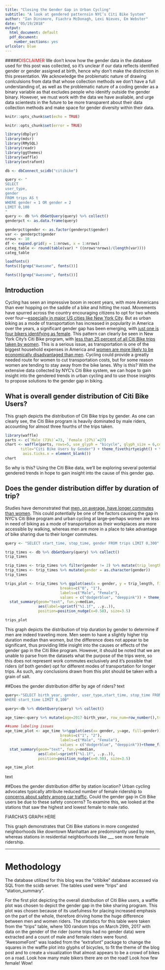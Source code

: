 ```yaml
---
title: "Closing the Gender Gap in Urban Cycling"
subtitle: "A look at gendered patternsin NYC’s Citi Bike System"
author: "Ian Dinsmore, Fiachra McDonagh, Lexi Nieves, Em Webster"
date: "05/19/2018"
output:
  html_document: default
  pdf_document:
    number_sections: yes
urlcolor: blue
---
```

#####<span style="color:red">DISCLAIMER</span>
We don’t know how the gender data in the database used for this post was collected, so it’s unclear if our data reflects identified gender or gender assigned at birth, hence why don’t make the distinction in this presentation. We acknowledge the problematic nature of drawing conlculsions from data that whose collection methods we don't have a full understanding of, as well as the problematic nature of a coding gender as a binary variable as that excludes people who idenitfy outside the gender binary. However, we must work with the data we have avaliable, and urge data scientests in the future to be more transparent about their data collection methods and make space for gender diversity within their data.

```r
knitr::opts_chunk$set(echo = TRUE)
```

```r
knitr::opts_chunk$set(error = TRUE)
```

```r
library(dbplyr)
library(mdsr)
library(RMySQL)
library(readr)
library(ggthemes)
library(waffle)
library(extrafont)
```

```r
db <- dbConnect_scidb("citibike")
```

```r
query <- "
SELECT 
user_type,
gender
FROM trips AS t
WHERE gender = 1 OR gender = 2
LIMIT 0,100
"
query <- db %>% dbGetQuery(query) %>% collect()
genderpct <- as.data.frame(query)
```

```r
genderpct$gender <- as.factor(genderpct$gender)
var <- genderpct$gender
nrows <- 10
df <- expand.grid(y = 1:nrows, x = 1:nrows)
categ_table <- round(table(var) * ((nrows*nrows)/(length(var))))
categ_table
```

```r
loadfonts()
fonts()[grep("Awesome", fonts())]
```

```r
fonts()[grep("Awesome", fonts())]
```

## Introduction
Cycling has seen an impressive boom in recent years, with more Americans than ever hopping on the saddle of a bike and hitting the road. Movements have spurred across the country encouraging citizens to opt for two wheels over four—[especially in major US cities like New York City](https://medium.com/reclaim-magazine). But as urban biking as a mode of transportation has increased in popularity in America over the years, a significant gender gap has been emerging, with [just one is four bikers identifying as female](https://nhts.ornl.gov/2009/pub/stt.pdf). This pattern can clearly be seen in New York City’s Citi Bike program, with [less than 25 percent of all Citi Bike trips taken by women](https://wagner.nyu.edu/impact/research/publications/citi-bike-first-two-years). This is a serious issue, as transportation is one of the biggest household expenses in America and [women are more likely to be economically disadvantaged than men](https://www.americanprogress.org/issues/women/reports/2008/10/08/5103/the-straight-facts-on-women-in-poverty/). Cycling could provide a greatly needed route for women to cut transportation costs, but for some reason women are tending to stay away from the bike lanes. Why is this? With the extensive data collected by NYC’s Citi Bike system, we can hope to gain insight into the gendered trends in urban cycling and to use those insights to propose solutions to the gender gap in biking.

  
## What is overall gender distribution of Citi Bike Users?
  This graph depicts the distribution of Citi Bike trips by gender. As one can clearly see, the Citi Bike program is heavily dominated by male riders, accounting for almost three fourths of the trips taken.

```r
library(waffle)
parts <- c(`Male (73%)`=73, `Female (27%)`=27)
chart <- waffle(parts, rows=5, use_glyph = "bicycle", glyph_size = 6,colors = c("dodgerblue", "deeppink"),
       title="Citi Bike Users by Gender") + theme_fivethirtyeight() + theme(panel.grid.major = element_blank(), panel.grid.minor = element_blank(),axis.text = element_blank(),
        axis.ticks.x = element_blank())
chart
```

  So why is this? Using the Citi Bike data, we’ll be exploring several potential gendered trends in hope to gain insight into the cause of this gender gap.

## Does the gender distribution differ by duration of trip?
  Studies have demonstrated that [men, on average, have longer commutes than women](https://www.sciencedirect.com/science/article/pii/S0739885911000655). This could potentially be one of the factors causing the gap in NYC’s Citi Bike program and urban cycling at large--perhaps women are less in need of biking as a mode of transportation as their workplaces are more accessible by walking, whereas men are more in a place to take advantage of bike sharing due to their longer commutes.

```r
query <- "SELECT start_time, stop_time, gender FROM trips LIMIT 0,300"

trip_times <- db %>% dbGetQuery(query) %>% collect()
trip_times
```

```r
trip_times <- trip_times %>% filter(gender != 2) %>% mutate(trip_length = difftime(stop_time, start_time, units = "mins"), row_num = row_number()) 
trip_times <- trip_times %>% mutate(gender = as.character(gender))
trip_times
```

```r
trips_plot <- trip_times %>% ggplot(aes(x = gender, y = trip_length, fill = gender )) + geom_boxplot() + ylab("Trip Duration in Minutes") + xlab(" ") + ylim(c(0,65)) + scale_fill_manual(name="Gender",
                         breaks=c("0", "1"),
                         labels=c("Male", "Female"),
                         values = c("dodgerblue", "deeppink")) + theme_fivethirtyeight() +theme(axis.title=element_text(size=12)) + ggtitle("Trip Duration by Gender") +
  stat_summary(geom="text", fun.y=median,
               aes(label=sprintf("%1.1f", ..y..)),
               position=position_nudge(x=0.50), size=3.5)

trips_plot
```

  This graph depicts the distribution of trip duration by gender to determine if men are indeed traveling more. Men seem to have a slightly higher trip duration median than women, but the difference does not appear to be significant, thus providing little insight into the causes or effects of the gender gap in the Citi Bike program. However, it should be noted that we are unable to parse from the datasets what the purpose of the trips were, so this does not represent work commutes exclusively and it’s possible that riders (of both gender) opt for different modes of transportation for longer trips. As such, any conclusions drawn from this plot should be taken with a grain of salt.

##Does the gender distribution differ by age of riders?
  text

```r
query<-"SELECT birth_year, gender, user_type,start_time, stop_time FROM trips
WHERE start_time LIMIT 0,100"

query<-db %>% dbGetQuery(query) %>% collect()

age_time<-query %>% mutate(age=2017-birth_year, row_num=row_number(),trip_length = difftime(stop_time, start_time, units = "mins"), men=gender==1, women=gender==2, gender = as.character(gender))%>% filter(age !=2017, gender !=0) %>% filter(birth_year !=0,age!= 131)

##same labeling issues
age_time_plot <- age_time %>%ggplot(aes(x= gender, y=age, fill=gender))+geom_boxplot()+xlab(" ")+ylab("Age")+ scale_fill_manual(name="Gender",
                         breaks=c("1", "2"),
                         labels=c("Male", "Female"),
                         values = c("dodgerblue", "deeppink"))+theme_fivethirtyeight() +theme(axis.title=element_text(size=12)) + ggtitle("Age by Gender") +
  stat_summary(geom="text", fun.y=median,
               aes(label=sprintf("%1.1f", ..y..)),
               position=position_nudge(x=0.50), size=3.5)

age_time_plot


```

  text

##Does the gender distribution differ by station location?
  Urban cycling advocates typically attribute reduced number of female ridership to [concerns about safety among car traffic](https://www.tandfonline.com/doi/abs/10.1080/15568318.2012.673694). Could the gender gap in Citi Bike users be due to these safety concerns? To examine this, we looked at the stations that saw the highest and lowest female to male ratio.

FIARCHA'S GRAPH HERE

  This graph demonstrates that Citi Bike stations in more congested neighborhoods like downtown Manhattan are predominantly used by men, whereas stations in residential neighborhoods like ___ see more female ridership.

---

# Methodology
  The database utilized for this blog was the “citibike” database accessed via SQL from the scidb server. The tables used were “trips” and “station_summary”.

  For the first plot depicting the overall distribution of Citi Bike users, a waffle plot was chosen to depict the gender gap in the bike sharing program. This plot was chosen because of its usefulness for placing increased emphasis on the part of the whole, therefore driving home the huge difference between men and women riders. The statistics for this table were taken from the “trips” table, where 100 random trips on March 29th, 2017 with data on the gender of the rider (some trips had no gender data) were extracted and a count of male and female riders were found. “AwesomeFont” was loaded from the “extrafont” package to change the squares in the waffle plot into glyphs of bicycles, to fit the theme of the blog post and to create a visualization that almost appears to be a crowd of bikes on a road. Look how many male bikers there are on the road! Look how few female! Wow!
